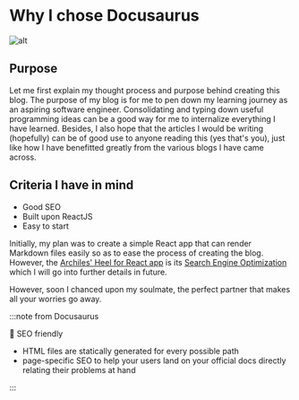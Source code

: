 # Why I chose Docusaurus

![alt](/img/logo.svg)

## Purpose

Let me first explain my thought process and purpose behind creating this blog. The purpose of my blog is for me to pen down my
learning journey as an aspiring software engineer. Consolidating and typing down useful programming ideas can be a good way for me to
internalize everything I have learned. Besides, I also hope that the articles I would be writing (hopefully) can be of good use to
anyone reading this (yes that's you), just like how I have benefitted greatly from the various blogs I have came across.

## Criteria I have in mind

- Good SEO
- Built upon ReactJS
- Easy to start

Initially, my plan was to create a simple React app that can render Markdown files easily so as to ease the process of creating
the blog. However, the [Archiles' Heel for React app](https://www.toptal.com/react/react-seo-best-practices) is its
[Search Engine Optimization](https://moz.com/beginners-guide-to-seo) which I will go into further details in future.

However, soon I chanced upon my soulmate, the perfect partner that makes all your worries go away.

:::note from Docusaurus

🎯 SEO friendly

- HTML files are statically generated for every possible path
- page-specific SEO to help your users land on your official docs directly relating their problems at hand

:::
